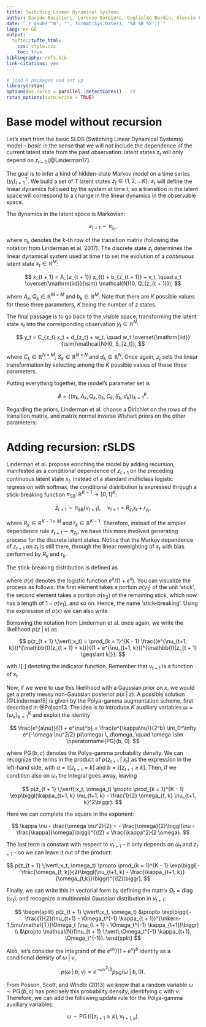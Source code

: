 ```yaml
---
title: Switching Linear Dynamical Systems
author: Davide Bacilieri, Lorenzo Barbiero, Guglielmo Bordin, Alessio Pitteri
date: "`r gsub('^0', '', format(Sys.Date(), '%d %B %Y'))`"
lang: en-GB
output:
  tufte::tufte_html:
    css: style.css
    toc: true
bibliography: refs.bib
link-citations: yes
---
```


<script type="text/x-mathjax-config"> 
  MathJax.Hub.Config({ displayAlign: "left", displayIndent: "2em" })
</script>

\renewcommand{\theta}{\vartheta}
\renewcommand{\leq}{\leqslant}
\renewcommand{\geq}{\geqslant}
\newcommand{\RR}{\mathbb{R}}
\newcommand{\RRi}[1]{\RR^{#1}}
\newcommand{\RRii}[2]{\RR^{#1 \times #2}}
\newcommand{\iidsim}{\overset{\mathrm{iid}}{\sim}}
\newcommand{\norm}[2]{\mathcal{N}(#1, #2)}
\newcommand{\Dir}{\operatorname{Dir}}
\newcommand{\MNIW}{\operatorname{MNIW}}
\newcommand{\pisb}{\pi_{\mathrm{SB}}}
\newcommand{\given}[1][]{\;#1\vert\;}
\newcommand{\II}{\mathbb{I}}
\newcommand{\PG}{\operatorname{PG}}
\newcommand{\diag}{\operatorname{diag}}
\newcommand{\tran}{^{\mkern-1.5mu\mathsf{T}}}

```r
# load R packages and set up
library(rstan)
options(mc.cores = parallel::detectCores() - 2)
rstan_options(auto_write = TRUE)
```
# Base model without recursion
Let’s start from the basic SLDS (Switching Linear Dynamical Systems) model –
*basic* in the sense that we will not include the dependence of the current
latent state from the past observation: latent states $z_t$ will only depend
on $z_{t - 1}$ [@Linderman17].

The goal is to infer a kind of hidden-state Markov model on a time series
$\{y_t\}_{t = 1}^{T}$. We build a set of $T$ latent states $z_t \in \{1, 2,
\dots K\}$. $z_t$ will define the linear dynamics followed by the system at time
$t$, so a transition in the latent space will correspond to a change in the
linear dynamics in the observable space.

The dynamics in the latent space is Markovian:

$$
  z_{t + 1} \sim \pi_{z_t},
$$

where $\pi_k$ denotes the $k$-th row of the transition matrix (following the
notation from Linderman et al. 2017). The discrete state $z_t$ determines the
linear dynamical system used at time $t$ to set the evolution of a *continuous*
latent state $x_t \in \RRi{M}$:

$$
  x_{t + 1} = A_{z_{t + 1}} x_{t} + b_{z_{t + 1}} + v_t, \quad v_t \iidsim
  \norm{0}{Q_{z_{t + 1}}},
$$

where $A_k, Q_k \in \RRii{M}{M}$ and $b_k \in \RRi{M}$. Note that there are $K$
possible values for these three parameters, $K$ being the number of $z$ states.

The final passage is to go back to the visible space, transforming the latent
state $x_t$ into the corresponding observation $y_t \in \RRi{N}$:

$$
  y_t = C_{z_t} x_t + d_{z_t} + w_t, \quad w_t \iidsim \norm{0}{S_{z_t}},
$$

where $C_k \in \RRii{N}{M}$, $S_k \in \RRii{N}{N}$ and $d_k \in \RRi{N}$. Once
again, $z_t$ sets the linear transformation by selecting among the $K$ possible
values of these three parameters.

Putting everything together, the model’s parameter set is

$$
  \theta = \{(\pi_k, A_k, Q_k, b_k, C_k, S_k, d_k)\}_{k = 1}^K.
$$

Regarding the priors, Linderman et al. choose a Dirichlet on the rows of the
transition matrix, and matrix normal inverse Wishart priors on the other
parameters:

\begin{align}
          \pi_k &\iidsim \Dir(\alpha), \\
  A_k, b_k, Q_k &\iidsim \MNIW(\lambda), \\
  C_k, d_k, S_k &\iidsim \MNIW(\eta).
\end{align}

<!--
## Setting up the Stan model

```stan
data {
  int<lower=0> T;  // length of the time series
  int<lower=0> N;  // number of features
  int<lower=0> K;  // number of hidden states
  array[T] row_vector[N] y;
}
```
-->

# Adding recursion: rSLDS
Linderman et al. propose enriching the model by adding recursion, manifested as
a conditional dependence of $z_{t + 1}$ on the preceding continuous latent state
$x_t$. Instead of a standard multiclass logistic regression with softmax, the
conditional distribution is expressed through a stick-breaking function $\pisb
\colon \RRi{K - 1} \to [0, 1]^K$:

$$
  z_{t + 1} \sim \pisb(\nu_{t + 1}), \quad \nu_{t + 1} = R_{z_t} x_t + r_{z_t},
$$

where $R_k \in \RRii{K-1}{M}$ and $r_k \in \RRi{K-1}$. Therefore, instead of the
simpler dependence rule $z_{t + 1} \sim \pi_{z_t}$, we have this more involved
generating process for the discrete latent states. Notice that the Markov
dependence of $z_{t + 1}$ on $z_t$ is still there, through the linear
reweighting of $x_t$ with bias performed by $R_k$ and $r_k$.

The stick-breaking distribution is defined as

\begin{align}
        \pisb(\nu) &= (\pisb^{(1)}(\nu), \dots, \pisb^{(K)}(\nu)), \\
  \pisb^{(k)}(\nu) &= \sigma(\nu_k)
                      \prod_{j < k}^{\vphantom{K}} (1 - \sigma(\nu_j)), \\
  \pisb^{(K)}(\nu) &= \prod_{j = 1}^{K - 1} (1 - \sigma(\nu_j)),
\end{align}

where $\sigma(x)$ denotes the logistic function $e^x / (1 + e^x)$. You can
visualize the process as follows: the first element takes a portion
$\sigma(\nu_1)$ of the unit ‘stick’, the second element takes a portion
$\sigma(\nu_2)$ of the remaining stick, which now has a length of $1 -
\sigma(\nu_1)$, and so on. Hence, the name ‘stick-breaking’. Using the
expression of $\sigma(x)$ we can also write

\begin{align}
  \pisb^{(k)}(\nu) &= \prod_{j \leq k} \frac{e^{\nu_k}}{1 + e^{\nu_j}}, \\
  \pisb^{(K)}(\nu) &= \prod_{j = 1}^{K - 1} \frac{1}{1 + e^{\nu_j}}.
\end{align}

Borrowing the notation from Linderman et al. once again, we write the likelihood
$p(z \given x)$ as

$$
  p(z_{t + 1} \given x_t) = \prod_{k = 1}^{K - 1}
  \frac{(e^{\nu_{t+1, k}})^{\II[z_{t + 1} = k]}}{(1 + e^{\nu_{t+1,
  k}})^{\II[z_{t + 1} \geq k]}}.
$$

with $\II[\cdot]$ denoting the indicator function. Remember that $\nu_{t + 1}$
is a function of $x_t$.

Now, if we were to use this likelihood with a Gaussian prior on $x$, we would
get a pretty messy non-Gaussian posterior $p(x \given z)$. A possible solution
[@Linderman15] is given by the Pólya-gamma augmentation scheme, first described
in @Polson13. The idea is to introduce $K$ auxiliary variables $\omega =
\{\omega_k\}_{k = 1}^{K}$ and exploit the identity

$$
  \frac{e^{a\nu}}{(1 + e^\nu)^b} = \frac{e^{\kappa\nu}}{2^b}
  \int_0^\infty e^{-\omega \nu^2/2} p(\omega) \, d\omega,
  \quad \omega \sim \PG(b, 0).
$$

where $\PG(b, c)$ denotes the Pólya-gamma probability density. We can recognize
the terms in the product of $p(z_{t + 1} \given x_t)$ as the expression in the
left-hand side, with $a = \II[z_{t + 1} = k]$ and $b = \II[z_{t + 1} \geq k]$.
Then, if we condition also on $\omega_t$ the integral goes away, leaving

$$
  p(z_{t + 1} \given x_t, \omega_t) \propto \prod_{k = 1}^{K - 1}
  \exp\biggl(\kappa_{t+1, k} \nu_{t+1, k} - \frac{1}{2} \omega_{t, k}
  \nu_{t+1, k}^2\biggr).
$$

Here we can complete the square in the exponent:

$$
  \kappa \nu - \frac{\omega \nu^2}{2} = - \frac{\omega}{2}\biggl(\nu -
  \frac{\kappa}{\omega}\biggl)^{\!2} + \frac{\kappa^2}{2 \omega}.
$$

The last term is constant with respect to $\nu_{t + 1}$ – it only depends on
$\omega_t$ and $z_{t + 1}$ – so we can leave it out of the product:

$$
  p(z_{t + 1} \given x_t, \omega_t) \propto \prod_{k = 1}^{K - 1}
  \exp\biggl[-\frac{\omega_{t, k}}{2}\biggl(\nu_{t+1, k} - \frac{\kappa_{t+1,
  k}}{\omega_{t,k}}\biggr)^{\!2}\biggr].
$$


Finally, we can write this in vectorial form by defining the matrix $\Omega_t =
\diag(\omega_t)$, and recognize a multinomial Gaussian distribution in $\nu_{t +
1}$:

$$
\begin{split}
  p(z_{t + 1} \given x_t, \omega_t) &\propto \exp\biggl[-\frac{1}{2}(\nu_{t+1} -
  \Omega_t^{-1} \kappa_{t + 1})\tran \Omega_t (\nu_{t + 1} - \Omega_t^{-1}
  \kappa_{t+1})\biggr] \\
  &\propto \norm{\nu_{t + 1} \given \Omega_t^{-1} \kappa_{t+1}}{\Omega_t^{-1}}.
\end{split}
$$

Also, let’s consider the integrand of the $e^{a\nu}/(1 + e^\nu)^b$ identity as a
conditional density of $\omega \given \nu$,

$$
  p(\omega \given b, \nu) \propto e^{-\omega\nu^2/2} p_{\mathrm{PG}}(\omega
  \given b, 0).
$$

From Posson, Scott, and Windle (2013) we know that a random variable $\omega \sim
\PG(b, c)$ has precisely this probability density, identifying $c$ with $\nu$.
Therefore, we can add the following update rule for the Pólya-gamma auxiliary
variables:

$$
  \omega \sim \PG(\II[z_{t+1} \geq k], \nu_{t+1, k}).
$$
